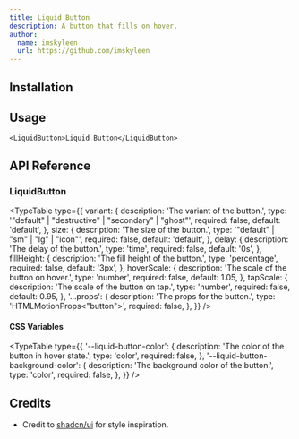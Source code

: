 ```yaml
---
title: Liquid Button
description: A button that fills on hover.
author:
  name: imskyleen
  url: https://github.com/imskyleen
---
```


<ComponentPreview name="demo-components-buttons-liquid" />

## Installation

<ComponentInstallation name="components-buttons-liquid" />

## Usage

```tsx
<LiquidButton>Liquid Button</LiquidButton>
```

## API Reference

### LiquidButton

<ExternalLink
  href="https://animate-ui.com/docs/primitives/buttons/liquid#liquidbutton"
  text="Animate UI API Reference - Liquid Button Primitive"
/>

<TypeTable
  type={{
    variant: {
      description: 'The variant of the button.',
      type: '"default" | "destructive" | "secondary" | "ghost"',
      required: false,
      default: 'default',
    },
    size: {
      description: 'The size of the button.',
      type: '"default" | "sm" | "lg" | "icon"',
      required: false,
      default: 'default',
    },
    delay: {
      description: 'The delay of the button.',
      type: 'time',
      required: false,
      default: '0s',
    },
    fillHeight: {
      description: 'The fill height of the button.',
      type: 'percentage',
      required: false,
      default: '3px',
    },
    hoverScale: {
      description: 'The scale of the button on hover.',
      type: 'number',
      required: false,
      default: 1.05,
    },
    tapScale: {
      description: 'The scale of the button on tap.',
      type: 'number',
      required: false,
      default: 0.95,
    },
    '...props': {
      description: 'The props for the button.',
      type: 'HTMLMotionProps<"button">',
      required: false,
    },
  }}
/>

#### CSS Variables

<TypeTable
  type={{
    '--liquid-button-color': {
      description: 'The color of the button in hover state.',
      type: 'color',
      required: false,
    },
    '--liquid-button-background-color': {
      description: 'The background color of the button.',
      type: 'color',
      required: false,
    },
  }}
/>

## Credits

- Credit to [shadcn/ui](https://ui.shadcn.com/docs/components/button) for style inspiration.
